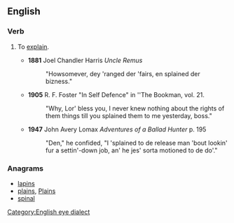 {{see also|-splain}}
==English==

===Verb===
{{en-verb}}

# {{label|en|slang}} To [[explain]].
#* '''1881''' Joel Chandler Harris ''Uncle Remus''
#*: "Howsomever, dey 'ranged der 'fairs, en splained der bizness."
#* '''1905''' R. F. Foster "In Self Defence" in ''The Bookman, vol. 21.
#*: "Why, Lor' bless you, I never knew nothing about the rights of them things till you splained them to me yesterday, boss."
#* '''1947''' John Avery Lomax ''Adventures of a Ballad Hunter'' p. 195
#*: "Den," he confided, "I 'splained to de release man 'bout lookin' fur a settin'-down job, an' he jes' sorta motioned to de do'."

===Anagrams===
* [[lapins#English|lapins]]
* [[plains#English|plains]], [[Plains#English|Plains]]
* [[spinal#English|spinal]]

[[Category:English eye dialect]]